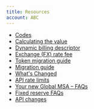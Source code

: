 ```yaml
---
title: Resources
account: ABC
---
```

*   [Codes](/resources/codes)
*   [Calculating the value](/resources/codes/chargeback-codes)
*   [Dynamic billing descriptor](/resources/dynamic-billing-descriptor)
*   [Exchange (FX) rate fee](/resources/exchange-fx-rate-fee)
*   [Token migration guide](/resources/token-migration-guide)
*   [Migration guide](/resources/migration-guide)
*   [What's Changed](/resources/migration-guide/migration-faq)
*   [API rate limits](/resources/api-rate-limits)
*   [Your new Global MSA – FAQs](/resources/your-new-global-msa-fa-qs)
*   [Fixed reserve FAQs](/resources/fixed-reserve-fa-qs)
*   [API changes](/resources/api-changes)






